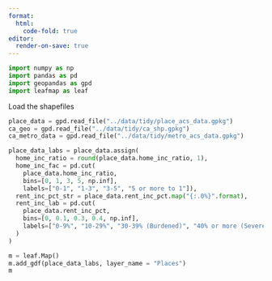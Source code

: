 ```yaml
---
format:
  html:
    code-fold: true
editor:
  render-on-save: true
---
```



```python
import numpy as np
import pandas as pd
import geopandas as gpd
import leafmap as leaf
```

Load the shapefiles



```python
place_data = gpd.read_file("../data/tidy/place_acs_data.gpkg")
ca_geo = gpd.read_file("../data/tidy/ca_shp.gpkg")
ca_metro_data = gpd.read_file("../data/tidy/metro_acs_data.gpkg")
```


```python
place_data_labs = place_data.assign(
  home_inc_ratio = round(place_data.home_inc_ratio, 1),
  home_inc_fac = pd.cut(
    place_data.home_inc_ratio,
    bins=[0, 1, 3, 5, np.inf],
    labels=["0-1", "1-3", "3-5", "5 or more to 1"]),
  rent_inc_pct_str = place_data.rent_inc_pct.map("{:.0%}".format),
  rent_inc_lab = pd.cut(
    place_data.rent_inc_pct,
    bins=[0, 0.1, 0.3, 0.4, np.inf],
    labels=["0-9%", "10-29%", "30-39% (Burdened)", "40% or more (Severely Burdened)"]
  )
)
```

```python
m = leaf.Map()
m.add_gdf(place_data_labs, layer_name = "Places")
m
```
